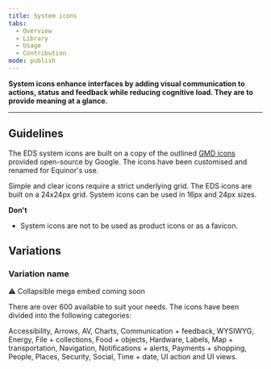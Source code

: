 ```yaml
---
title: System icons
tabs:
  - Overview
  - Library
  - Usage
  - Contribution
mode: publish
---
```



**System icons enhance interfaces by adding visual communication to actions, status and feedback while reducing cognitive load. They are to provide meaning at a glance.**
<!--One to two sentences as an introduction to the component-->

***

## Guidelines
<!--List how to use it, sizes, widths, grid interactions, color allowances -->

The EDS system icons are built on a copy of the outlined [GMD icons](https://material.io/tools/icons/?style=round) provided open-source by Google. The icons have been customised and renamed for Equinor's use. 

Simple and clear icons require a strict underlying grid. The EDS icons are built on a 24x24px grid. System icons can be used in 16px and 24px sizes. 


**Don't**
<!--Bullet point list if needed -->

* System icons are not to be used as product icons or as a favicon. 


## Variations 


### Variation name
<!--One ### heading per frame in Figma, explaining each component in that frame. One 'content' section per variation if needed -->

:warning: Collapsible mega embed coming soon


There are over 600 available to suit your needs. The icons have been divided into the following categories: 

Accessibility, Arrows, AV, Charts, Communication + feedback, WYSIWYG, Energy, File + collections, Food + objects, Hardware, Labels, Map + transportation, Navigation, Notifications + alerts, Payments + shopping, People, Places, Security, Social, Time + date, UI action and UI views.
